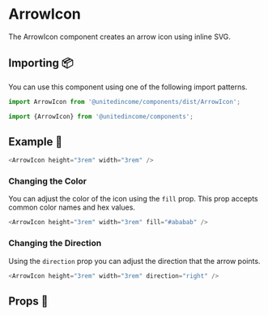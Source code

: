 
# ArrowIcon

The ArrowIcon component creates an arrow icon using inline SVG.

## Importing 📦

You can use this component using one of the following import patterns.

```javascript
import ArrowIcon from '@unitedincome/components/dist/ArrowIcon';
```

```javascript
import {ArrowIcon} from '@unitedincome/components';
```

## Example 🚀

<Preview>
  <ArrowIcon height="3rem" width="3rem" />
</Preview>

```javascript
<ArrowIcon height="3rem" width="3rem" />
```

### Changing the Color

You can adjust the color of the icon using the `fill` prop. This prop accepts common color names and hex values.

<Preview>
  <ArrowIcon height="3rem" width="3rem" fill="#ababab" />
</Preview>

```javascript
<ArrowIcon height="3rem" width="3rem" fill="#ababab" />
```

### Changing the Direction

Using the `direction` prop you can adjust the direction that the arrow points.

<Preview>
  <ArrowIcon height="3rem" width="3rem" direction="right" />
</Preview>

```javascript
<ArrowIcon height="3rem" width="3rem" direction="right" />
```

## Props 🔧

<Props of={ArrowIcon} />

